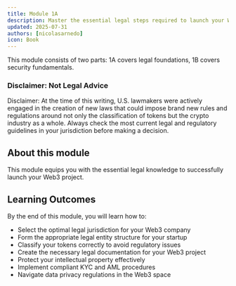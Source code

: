 ```yaml
---
title: Module 1A
description: Master the essential legal steps required to launch your Web3 project correctly and avoid common regulatory pitfalls
updated: 2025-07-31
authors: [nicolasarnedo]
icon: Book
---
```


This module consists of two parts: 1A covers legal foundations, 1B covers security fundamentals.

### Disclaimer: Not Legal Advice 

Disclaimer: At the time of this writing, U.S. lawmakers were actively engaged in the creation of new laws that could impose brand new rules and regulations around not only the classification of tokens but the crypto industry as a whole. Always check the most current legal and regulatory guidelines in your jurisdiction before making a decision.

## About this module
This module equips you with the essential legal knowledge to successfully launch your Web3 project.

## Learning Outcomes
By the end of this module, you will learn how to:
- Select the optimal legal jurisdiction for your Web3 company
- Form the appropriate legal entity structure for your startup
- Classify your tokens correctly to avoid regulatory issues
- Create the necessary legal documentation for your Web3 project
- Protect your intellectual property effectively
- Implement compliant KYC and AML procedures
- Navigate data privacy regulations in the Web3 space